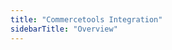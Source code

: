 ```yaml
---
title: "Commercetools Integration"
sidebarTitle: "Overview"
---
```


<CardGroup>
  <Card
    title="Feature Overview"
    href="/guides/commercetool-integration/feature-overview/"
  ></Card>
  <Card
    title="Setup Guide"
    href="/guides/commercetool-integration/setup-guide/"
  ></Card>
  <Card
    title="Studio Settings"
    href="/guides/commercetool-integration/studio-settings/"
  ></Card>
</CardGroup>
